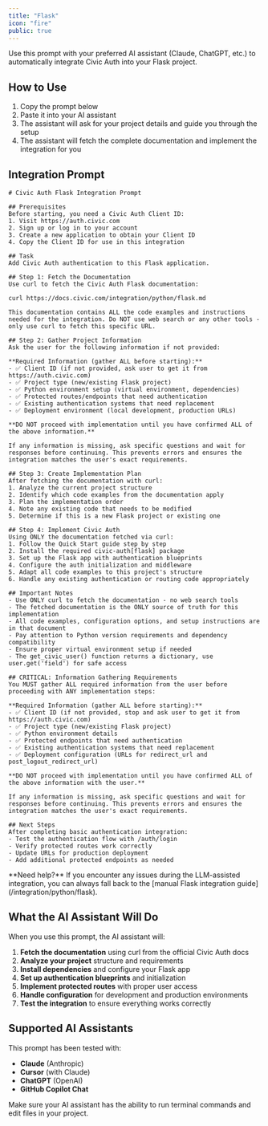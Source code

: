 ```yaml
---
title: "Flask"
icon: "fire"
public: true
---
```


Use this prompt with your preferred AI assistant (Claude, ChatGPT, etc.) to automatically integrate Civic Auth into your Flask project.

## How to Use

1. Copy the prompt below
2. Paste it into your AI assistant
3. The assistant will ask for your project details and guide you through the setup
4. The assistant will fetch the complete documentation and implement the integration for you

## Integration Prompt

```text
# Civic Auth Flask Integration Prompt

## Prerequisites
Before starting, you need a Civic Auth Client ID:
1. Visit https://auth.civic.com
2. Sign up or log in to your account
3. Create a new application to obtain your Client ID
4. Copy the Client ID for use in this integration

## Task
Add Civic Auth authentication to this Flask application.

## Step 1: Fetch the Documentation
Use curl to fetch the Civic Auth Flask documentation:

curl https://docs.civic.com/integration/python/flask.md

This documentation contains ALL the code examples and instructions needed for the integration. Do NOT use web search or any other tools - only use curl to fetch this specific URL.

## Step 2: Gather Project Information
Ask the user for the following information if not provided:

**Required Information (gather ALL before starting):**
- ✅ Client ID (if not provided, ask user to get it from https://auth.civic.com)
- ✅ Project type (new/existing Flask project)
- ✅ Python environment setup (virtual environment, dependencies)
- ✅ Protected routes/endpoints that need authentication
- ✅ Existing authentication systems that need replacement
- ✅ Deployment environment (local development, production URLs)

**DO NOT proceed with implementation until you have confirmed ALL of the above information.**

If any information is missing, ask specific questions and wait for responses before continuing. This prevents errors and ensures the integration matches the user's exact requirements.

## Step 3: Create Implementation Plan
After fetching the documentation with curl:
1. Analyze the current project structure
2. Identify which code examples from the documentation apply
3. Plan the implementation order
4. Note any existing code that needs to be modified
5. Determine if this is a new Flask project or existing one

## Step 4: Implement Civic Auth
Using ONLY the documentation fetched via curl:
1. Follow the Quick Start guide step by step
2. Install the required civic-auth[flask] package
3. Set up the Flask app with authentication blueprints
4. Configure the auth initialization and middleware
5. Adapt all code examples to this project's structure
6. Handle any existing authentication or routing code appropriately

## Important Notes
- Use ONLY curl to fetch the documentation - no web search tools
- The fetched documentation is the ONLY source of truth for this implementation
- All code examples, configuration options, and setup instructions are in that document
- Pay attention to Python version requirements and dependency compatibility
- Ensure proper virtual environment setup if needed
- The get_civic_user() function returns a dictionary, use user.get('field') for safe access

## CRITICAL: Information Gathering Requirements
You MUST gather ALL required information from the user before proceeding with ANY implementation steps:

**Required Information (gather ALL before starting):**
- ✅ Client ID (if not provided, stop and ask user to get it from https://auth.civic.com)
- ✅ Project type (new/existing Flask project)
- ✅ Python environment details
- ✅ Protected endpoints that need authentication
- ✅ Existing authentication systems that need replacement
- ✅ Deployment configuration (URLs for redirect_url and post_logout_redirect_url)

**DO NOT proceed with implementation until you have confirmed ALL of the above information with the user.**

If any information is missing, ask specific questions and wait for responses before continuing. This prevents errors and ensures the integration matches the user's exact requirements.

## Next Steps
After completing basic authentication integration:
- Test the authentication flow with /auth/login
- Verify protected routes work correctly
- Update URLs for production deployment
- Add additional protected endpoints as needed
```

<Note>
  **Need help?** If you encounter any issues during the LLM-assisted integration, you can always fall back to the [manual Flask integration guide](/integration/python/flask).
</Note>

## What the AI Assistant Will Do

When you use this prompt, the AI assistant will:

1. **Fetch the documentation** using curl from the official Civic Auth docs
2. **Analyze your project** structure and requirements
3. **Install dependencies** and configure your Flask app
4. **Set up authentication blueprints** and initialization
5. **Implement protected routes** with proper user access
6. **Handle configuration** for development and production environments
7. **Test the integration** to ensure everything works correctly

## Supported AI Assistants

This prompt has been tested with:
- **Claude** (Anthropic)
- **Cursor** (with Claude)
- **ChatGPT** (OpenAI)
- **GitHub Copilot Chat**

<Info>
  Make sure your AI assistant has the ability to run terminal commands and edit files in your project.
</Info> 